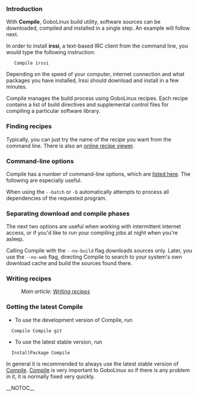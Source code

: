 === Introduction ===

With '''Compile''',  GoboLinux build utility, software
sources can be downloaded, compiled and installed in a
single step. An example will follow next.

In order to install '''irssi''', a text-based IRC client
from the command line, you would type the following 
instruction:

    Compile irssi 

Depending on the speed of your computer, internet connection
and what packages you have installed, Irssi should download
and install in a few minutes.

Compile manages the build process using GoboLinux recipes.
Each recipe contains a list of build directives and
supplemental control files for compiling a particular
software library. 

=== Finding recipes ===

Typically, you can just try the name of the recipe you want from the command line. There is also an [http://recipes.gobolinux.org online recipe viewer].

=== Command-line options ===

Compile has a number of command-line options, which are
[[Compile|listed here]]. The following are especially
useful.

When using the <code>--batch</code> or <code>-b</code>
automatically attempts to process all dependencies of the
requested program.

=== Separating download and compile phases ===

The next two options are useful when working with
intermittent internet access, or if you'd like to run your
compiling jobs at night when you're asleep.

Calling Compile with the <code>--no-build</code> flag downloads
sources only.  Later, you use the <code>--no-web</code> flag, directing
Compile to search to your system's own download cache and
build the sources found there.

=== Writing recipes ===

:''Main article: [[Writing recipes]]''

=== Getting the latest Compile ===

* To use the development version of Compile, run 
   Compile Compile git

* To use the latest stable version, run 
   InstallPackage Compile

In general it is recommended to always use the latest stable
version of [[Compile]]. [[Compile]] is very important to
GoboLinux so if there is any problem in it, it is normally
fixed very quickly.


__NOTOC__

